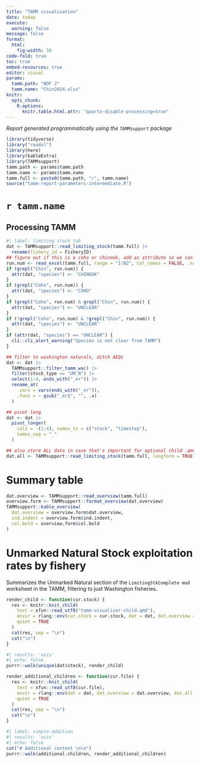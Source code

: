 ```yaml
---
title: "TAMM visualization"
date: today
execute: 
  warning: false
message: false
format: 
  html:
    fig-width: 10
code-fold: true
toc: true
embed-resources: true
editor: visual
params:
  tamm.path: "NOF 2"
  tamm.name: "Chin2024.xlsx"
knitr: 
  opts_chunk: 
    R.options: 
      knitr.table.html.attr: "quarto-disable-processing=true"
---
```


*Report generated programmatically using the `TAMMsupport` package*

```r
library(tidyverse)
library("readxl")
library(here)
library(kableExtra)
library(TAMMsupport)
tamm.path <- params$tamm.path
tamm.name <- params$tamm.name
tamm.full <- paste0(tamm.path, "/", tamm.name)
source("tamm-report-parameters-intermediate.R")
```

# `r tamm.name`

## Processing TAMM

```r
#| label: limiting stock tab
dat <- TAMMsupport::read_limiting_stock(tamm.full) |>
  rename(fishery_id = FisheryID)
## figure out if this is a coho or chinook, add as attribute so we can used FRAMR^2 filters
run.num <- read_excel(tamm.full, range = "1!B2", col_names = FALSE, .name_repair = "unique_quiet")
if (grepl("Chin", run.num)) {
  attr(dat, "species") <- "CHINOOK"
}
if (grepl("Coho", run.num)) {
  attr(dat, "species") <- "COHO"
}
if (grepl("Coho", run.num) & grepl("Chin", run.num)) {
  attr(dat, "species") <- "UNCLEAR"
}
if (!grepl("Coho", run.num) & !grepl("Chin", run.num)) {
  attr(dat, "species") <- "UNCLEAR"
}
if (attr(dat, "species") == "UNCLEAR") {
  cli::cli_alert_warning("Species is not clear from TAMM")
}

## filter to washington naturals, ditch AEQs
dat <- dat |>
  TAMMsupport::filter_tamm_wa() |>
  filter(stock_type == "UM_N") |>
  select(1:4, ends_with("_er")) |>
  rename_at(
    .vars = vars(ends_with("_er")),
    .funs = ~ gsub("_er$", "", .x)
  )

## pivot long
dat <- dat |>
  pivot_longer(
    cols = -(1:4), names_to = c("stock", "timestep"),
    names_sep = "_"
  )

## also store ALL data in case that's important for optional child .qmds
dat.all <- TAMMsupport::read_limiting_stock(tamm.full, longform = TRUE)
```

# Summary table

```r
dat.overview <- TAMMsupport::read_overview(tamm.full)
overview.form <- TAMMsupport::format_overview(dat.overview)
TAMMsupport::kable_overview(
  dat.overview = overview.form$dat.overview,
  ind.indent = overview.form$ind.indent,
  col.bold = overview.form$col.bold
)
```

# Unmarked Natural Stock exploitation rates by fishery

Summarizes the Unmarked Natural section of the `LimitingStkComplete mod` worksheet in the TAMM, filtering to just Washington fisheries.

```r
render_child <- function(cur.stock) {
  res <- knitr::knit_child(
    text = xfun::read_utf8("tamm-visualizer-child.qmd"),
    envir = rlang::env(cur.stock = cur.stock, dat = dat, dat.overview = dat.overview),
    quiet = TRUE
  )
  cat(res, sep = "\n")
  cat("\n")
}
```

::: panel-tabset
```r
#| results: 'asis'
#| echo: false
purrr::walk(unique(dat$stock), render_child)
```
:::

```r
render_additional_children <- function(cur.file) {
  res <- knitr::knit_child(
    text = xfun::read_utf8(cur.file),
    envir = rlang::env(dat = dat, dat.overview = dat.overview, dat.all = dat.all),
    quiet = TRUE
  )
  cat(res, sep = "\n")
  cat("\n")
}
```

```r
#| label: simple-addition
#| results: 'asis'
#| echo: false
cat("# Additional content \n\n")
purrr::walk(additional.children, render_additional_children)
```
